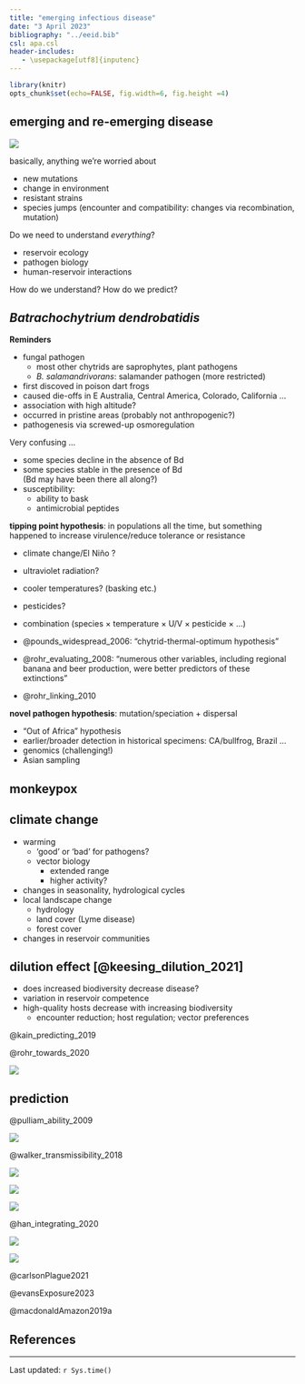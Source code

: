 ---
title: "emerging infectious disease"
date: "3 April 2023"
bibliography: "../eeid.bib"
csl: apa.csl
header-includes:
   - \usepackage[utf8]{inputenc}
---

```{r setup, include = FALSE}
library(knitr)
opts_chunk$set(echo=FALSE, fig.width=6, fig.height =4)
```

## emerging and re-emerging disease

![](pix/zoon_emerg.png)

basically, anything we're worried about

- new mutations
- change in environment
- resistant strains
- species jumps (encounter and compatibility: changes via recombination, mutation)

Do we need to understand *everything*?

- reservoir ecology
- pathogen biology
- human-reservoir interactions

How do we understand? How do we predict?

## *Batrachochytrium dendrobatidis*

**Reminders**

- fungal pathogen 
   - most other chytrids are saprophytes, plant pathogens
   - *B. salamandrivorans*: salamander pathogen (more restricted)
- first discoved in poison dart frogs
- caused die-offs in E Australia, Central America, Colorado, California ...
- association with high altitude?
- occurred in pristine areas (probably not anthropogenic?)
- pathogenesis via screwed-up osmoregulation

Very confusing ...

* some species decline in the absence of Bd
* some species stable in the presence of Bd  
(Bd may have been there all along?)
* susceptibility:
   * ability to bask
   * antimicrobial peptides

**tipping point hypothesis**: in populations all the time, but something happened to increase virulence/reduce tolerance or resistance

- climate change/El Niño ? 
- ultraviolet radiation?
- cooler temperatures? (basking etc.)
- pesticides?
- combination (species × temperature × U/V × pesticide × ...)

- @pounds_widespread_2006: "chytrid-thermal-optimum hypothesis"
- @rohr_evaluating_2008: "numerous other variables, including regional banana and beer production, were better predictors of these extinctions"
- @rohr_linking_2010

**novel pathogen hypothesis**: mutation/speciation + dispersal

- "Out of Africa" hypothesis
- earlier/broader detection in historical specimens: CA/bullfrog, Brazil ...
- genomics (challenging!)
- Asian sampling

## monkeypox

## climate change

- warming 
    - 'good' or 'bad' for pathogens?
    - vector biology
    	- extended range
		- higher activity?
- changes in seasonality, hydrological cycles
- local landscape change
    - hydrology
	- land cover (Lyme disease)
	- forest cover
- changes in reservoir communities

## dilution effect [@keesing_dilution_2021]
   - does increased biodiversity decrease disease?
   - variation in reservoir competence
   - high-quality hosts decrease with increasing biodiversity
       - encounter reduction; host regulation; vector preferences

@kain_predicting_2019

@rohr_towards_2020

![](pix/rohr_dilute.png)	   
   
## prediction

@pulliam_ability_2009

![](pix/pulliam_pred.png)

@walker_transmissibility_2018

![](pix/han_predict1.png)

![](pix/han_predict2.png)

![](pix/han_predict3.png)

@han_integrating_2020

![](pix/han_predict4.png)

![](pix/han_predict5.png)

@carlsonPlague2021

@evansExposure2023

@macdonaldAmazon2019a

##  References
 
::: {#refs}
:::

---

Last updated: `r Sys.time()`
	


